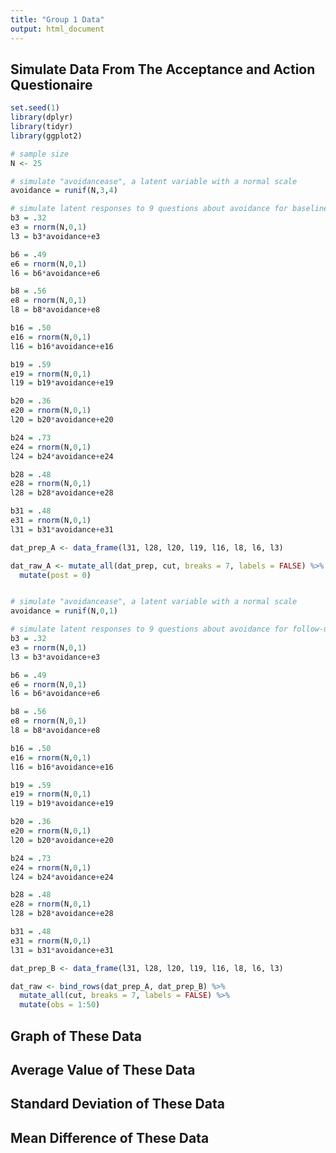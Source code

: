 ```yaml
---
title: "Group 1 Data"
output: html_document
---
```


## Simulate Data From The Acceptance and Action Questionaire

```r
set.seed(1)
library(dplyr)
library(tidyr)
library(ggplot2)

# sample size
N <- 25

# simulate "avoidancease", a latent variable with a normal scale
avoidance = runif(N,3,4)

# simulate latent responses to 9 questions about avoidance for baseline
b3 = .32
e3 = rnorm(N,0,1)
l3 = b3*avoidance+e3

b6 = .49
e6 = rnorm(N,0,1)
l6 = b6*avoidance+e6

b8 = .56
e8 = rnorm(N,0,1)
l8 = b8*avoidance+e8

b16 = .50
e16 = rnorm(N,0,1)
l16 = b16*avoidance+e16

b19 = .59
e19 = rnorm(N,0,1)
l19 = b19*avoidance+e19

b20 = .36
e20 = rnorm(N,0,1)
l20 = b20*avoidance+e20

b24 = .73
e24 = rnorm(N,0,1)
l24 = b24*avoidance+e24

b28 = .48
e28 = rnorm(N,0,1)
l28 = b28*avoidance+e28

b31 = .48
e31 = rnorm(N,0,1)
l31 = b31*avoidance+e31

dat_prep_A <- data_frame(l31, l28, l20, l19, l16, l8, l6, l3)

dat_raw_A <- mutate_all(dat_prep, cut, breaks = 7, labels = FALSE) %>% 
  mutate(post = 0)


# simulate "avoidancease", a latent variable with a normal scale
avoidance = runif(N,0,1)

# simulate latent responses to 9 questions about avoidance for follow-up
b3 = .32
e3 = rnorm(N,0,1)
l3 = b3*avoidance+e3

b6 = .49
e6 = rnorm(N,0,1)
l6 = b6*avoidance+e6

b8 = .56
e8 = rnorm(N,0,1)
l8 = b8*avoidance+e8

b16 = .50
e16 = rnorm(N,0,1)
l16 = b16*avoidance+e16

b19 = .59
e19 = rnorm(N,0,1)
l19 = b19*avoidance+e19

b20 = .36
e20 = rnorm(N,0,1)
l20 = b20*avoidance+e20

b24 = .73
e24 = rnorm(N,0,1)
l24 = b24*avoidance+e24

b28 = .48
e28 = rnorm(N,0,1)
l28 = b28*avoidance+e28

b31 = .48
e31 = rnorm(N,0,1)
l31 = b31*avoidance+e31

dat_prep_B <- data_frame(l31, l28, l20, l19, l16, l8, l6, l3) 

dat_raw <- bind_rows(dat_prep_A, dat_prep_B) %>%
  mutate_all(cut, breaks = 7, labels = FALSE) %>%
  mutate(obs = 1:50)


```

## Graph of These Data

## Average Value of These Data

## Standard Deviation of These Data

## Mean Difference of These Data
